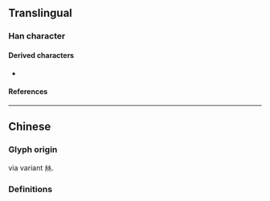 {{also|絲|糸}}
{{character info}}
==Translingual==
{{Han simplified forms|絲|糸|丝}}

===Han character===
{{Han char|rn=1|rad=一|as=04|sn=5|four=22103|canj=VVM|ids=⿱⿰⿱𠃋𠃋⿱𠃋𠃋一,⿰纟纟}}

====Derived characters====
* {{l|mul|[[咝]], [[鸶]]}}

====References====
{{Han ref|kx=0078.021|hdz=10017.080|uh=4E1D}}

----

==Chinese==

===Glyph origin===
{{Han simp|絲}} via variant 𢇁.

===Definitions===
{{zh-see|絲}}